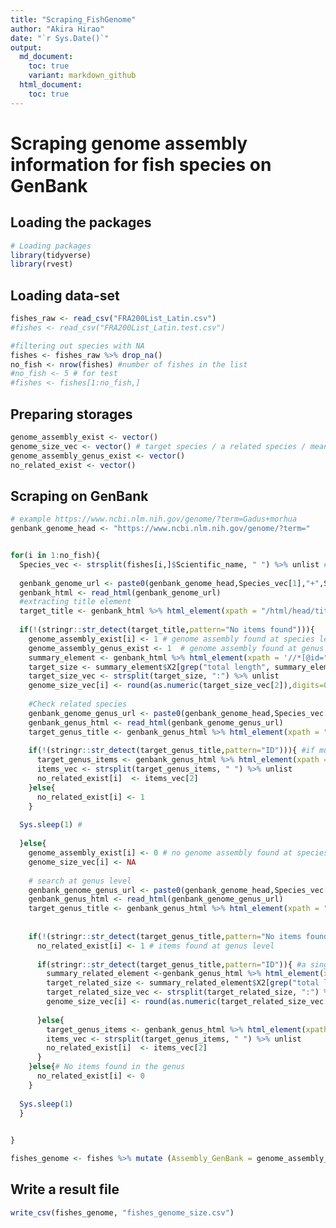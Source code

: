 ```yaml
---
title: "Scraping_FishGenome"
author: "Akira Hirao"
date: "`r Sys.Date()`"
output:
  md_document:
    toc: true
    variant: markdown_github
  html_document:
    toc: true
---
```


# Scraping genome assembly information for fish species on GenBank

## Loading the packages

```r
# Loading packages
library(tidyverse)
library(rvest)
```

## Loading data-set

```r
fishes_raw <- read_csv("FRA200List_Latin.csv")
#fishes <- read_csv("FRA200List_Latin.test.csv")

#filtering out species with NA
fishes <- fishes_raw %>% drop_na()
no_fish <- nrow(fishes) #number of fishes in the list
#no_fish <- 5 # for test
#fishes <- fishes[1:no_fish,]
```

## Preparing storages

```r
genome_assembly_exist <- vector()
genome_size_vec <- vector() # target species / a related species / mean within genus
genome_assembly_genus_exist <- vector()
no_related_exist <- vector()
```

## Scraping on GenBank

```r
# example https://www.ncbi.nlm.nih.gov/genome/?term=Gadus+morhua
genbank_genome_head <- "https://www.ncbi.nlm.nih.gov/genome/?term="


for(i in 1:no_fish){
  Species_vec <- strsplit(fishes[i,]$Scientific_name, " ") %>% unlist # split genus/species names
  
  genbank_genome_url <- paste0(genbank_genome_head,Species_vec[1],"+",Species_vec[2])
  genbank_html <- read_html(genbank_genome_url)
  #extracting title element
  target_title <- genbank_html %>% html_element(xpath = "/html/head/title") %>% html_text()
  
  if(!(stringr::str_detect(target_title,pattern="No items found"))){
    genome_assembly_exist[i] <- 1 # genome assembly found at species level
    genome_assembly_genus_exist <- 1  # genome assembly found at genus level
    summary_element <- genbank_html %>% html_element(xpath = '//*[@id="mmtest1"]/div/div/div/table') %>% html_table()
    target_size <- summary_element$X2[grep("total length", summary_element$X2)]
    target_size_vec <- strsplit(target_size, ":") %>% unlist
    genome_size_vec[i] <- round(as.numeric(target_size_vec[2]),digits=0)
    
    #Check related species
    genbank_genome_genus_url <- paste0(genbank_genome_head,Species_vec[1])
    genbank_genus_html <- read_html(genbank_genome_genus_url)
    target_genus_title <- genbank_genus_html %>% html_element(xpath = "/html/head/title") %>% html_text()
    
    if(!(stringr::str_detect(target_genus_title,pattern="ID"))){ #if multiple related species found
      target_genus_items <- genbank_genus_html %>% html_element(xpath = '//*[@id="maincontent"]/div/div[3]/div/h3') %>% html_text()
      items_vec <- strsplit(target_genus_items, " ") %>% unlist
      no_related_exist[i]  <- items_vec[2]
    }else{
      no_related_exist[i] <- 1
    }
  
  Sys.sleep(1) #
    
  }else{
    genome_assembly_exist[i] <- 0 # no genome assembly found at species level
    genome_size_vec[i] <- NA
    
    # search at genus level 
    genbank_genome_genus_url <- paste0(genbank_genome_head,Species_vec[1])
    genbank_genus_html <- read_html(genbank_genome_genus_url)
    target_genus_title <- genbank_genus_html %>% html_element(xpath = "/html/head/title") %>% html_text()
    
  
    if(!(stringr::str_detect(target_genus_title,pattern="No items found"))){
      no_related_exist[i] <- 1 # items found at genus level
      
      if(stringr::str_detect(target_genus_title,pattern="ID")){ #a single related species found
        summary_related_element <-genbank_genus_html %>% html_element(xpath = '//*[@id="mmtest1"]/div/div/div/table') %>% html_table()
        target_related_size <- summary_related_element$X2[grep("total length", summary_related_element$X2)]
        target_related_size_vec <- strsplit(target_related_size, ":") %>% unlist
        genome_size_vec[i] <- round(as.numeric(target_related_size_vec[2]),digits=0)
      
      }else{
        target_genus_items <- genbank_genus_html %>% html_element(xpath = '//*[@id="maincontent"]/div/div[3]/div/h3') %>% html_text()
        items_vec <- strsplit(target_genus_items, " ") %>% unlist
        no_related_exist[i]  <- items_vec[2]
      }
    }else{# No items found in the genus
      no_related_exist[i] <- 0
    }
      
  Sys.sleep(1)
  }
  

}

fishes_genome <- fishes %>% mutate (Assembly_GenBank = genome_assembly_exist, Assembly_related_GenBank = no_related_exist, Genome_size = genome_size_vec)
```

## Write a result file
```r
write_csv(fishes_genome, "fishes_genome_size.csv")
```
